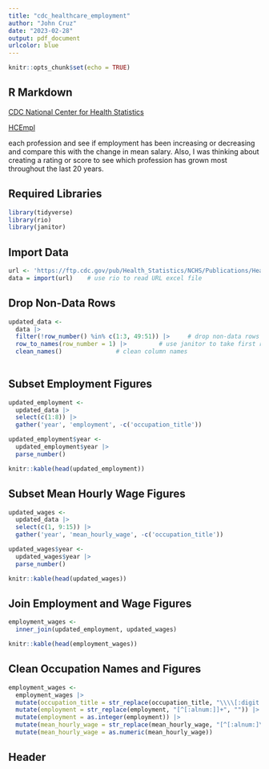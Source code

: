 ```yaml
---
title: "cdc_healthcare_employment"
author: "John Cruz"
date: "2023-02-28"
output: pdf_document
urlcolor: blue
---
```


```r
knitr::opts_chunk$set(echo = TRUE)
```

## R Markdown

[CDC National Center for Health Statistics](https://www.cdc.gov/nchs/hus/data-finder.htm)

[HCEmpl](https://ftp.cdc.gov/pub/Health_Statistics/NCHS/Publications/Health_US/hus20-21tables/hcempl.xlsx)


each profession and see if employment has been increasing or decreasing and compare this with the change in mean salary. Also, I was thinking about creating a rating or score to see which profession has grown most throughout the last 20 years.

## Required Libraries
```r
library(tidyverse)
library(rio)
library(janitor)
```

## Import Data

```r
url <- 'https://ftp.cdc.gov/pub/Health_Statistics/NCHS/Publications/Health_US/hus20-21tables/hcempl.xlsx'
data = import(url)    # use rio to read URL excel file
```

## Drop Non-Data Rows

```r

updated_data <- 
  data |> 
  filter(!row_number() %in% c(1:3, 49:51)) |>     # drop non-data rows
  row_to_names(row_number = 1) |>         # use janitor to take first row and make them column names
  clean_names()               # clean column names
  
```

## Subset Employment Figures

```r
updated_employment <- 
  updated_data |> 
  select(c(1:8)) |> 
  gather('year', 'employment', -c('occupation_title'))

updated_employment$year <- 
  updated_employment$year |> 
  parse_number()

knitr::kable(head(updated_employment))

```

## Subset Mean Hourly Wage Figures

```r
updated_wages <- 
  updated_data |> 
  select(c(1, 9:15)) |> 
  gather('year', 'mean_hourly_wage', -c('occupation_title'))

updated_wages$year <- 
  updated_wages$year |> 
  parse_number()

knitr::kable(head(updated_wages))
```

## Join Employment and Wage Figures

```r
employment_wages <-
  inner_join(updated_employment, updated_wages)

knitr::kable(head(employment_wages))
```

## Clean Occupation Names and Figures

```r
employment_wages <- 
  employment_wages |> 
  mutate(occupation_title = str_replace(occupation_title, "\\\\[:digit:]", "")) |>  # clean occupation titles
  mutate(employment = str_replace(employment, "[^[:alnum:]]+", "")) |>               # clean employment
  mutate(employment = as.integer(employment)) |> 
  mutate(mean_hourly_wage = str_replace(mean_hourly_wage, "[^[:alnum:]\\.]+", "")) |>     # clean wages
  mutate(mean_hourly_wage = as.numeric(mean_hourly_wage))
```

## Header

```r
```

